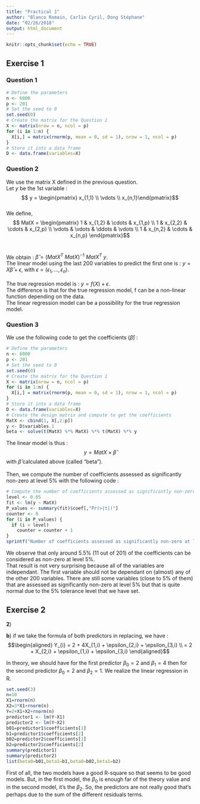 ```yaml
---
title: "Practical 1"
author: "Blanco Romain, Carlin Cyril, Dong Stéphane"
date: "02/26/2018"
output: html_document
---
```


```r
knitr::opts_chunk$set(echo = TRUE)
```
## Exercise 1

### Question 1

```r
# Define the parameters
n <- 6000
p <- 201
# Set the seed to 0
set.seed(0)
# Create the matrix for the Question 1
X <- matrix(nrow = n, ncol = p)
for (i in 1:n) {
  X[i,] = matrix(rnorm(p, mean = 0, sd = 1), nrow = 1, ncol = p)
}
# Store it into a data frame
D <- data.frame(variables=X)
```

### Question 2

We use the matrix X defined in the previous question.\
Let $y$ be the 1st variable : $$ y = \begin{pmatrix} x_{1,1} \\
\vdots \\
x_{n,1}\end{pmatrix}$$\
We define, 
$$ MatX = \begin{pmatrix} 1 & x_{1,2} & \cdots & x_{1,p} \\ 
1 & x_{2,2} & \cdots & x_{2,p} \\
\vdots & \vdots & \ddots & \vdots \\
1 & x_{n,2} & \cdots & x_{n,p} \end{pmatrix}$$\

We obtain : $\hat\beta = (MatX^{T}\ MatX)^{-1}\ MatX^{T}\ y$.\
The linear model using the last 200 variables to predict the first one is : $y = X\hat\beta + \epsilon$, with $\epsilon = (\epsilon_1, ..., \epsilon_n)$.\
\
The true regression model is : $y = f(X) + \epsilon$.\
The difference is that for the true regression model, f can be a non-linear function depending on the data.\
The linear regression model can be a possibility for the true regression model.

### Question 3

We use the following code to get the coefficients ($\hat\beta$) : \
```r
# Define the parameters
n <- 6000
p <- 201
# Set the seed to 0
set.seed(0)
# Create the matrix for the Question 1
X <- matrix(nrow = n, ncol = p)
for (i in 1:n) {
  X[i,] = matrix(rnorm(p, mean = 0, sd = 1), nrow = 1, ncol = p)
}
# Store it into a data frame
D <- data.frame(variables=X)
# Create the design matrix and compute to get the coefficients
MatX <- cbind(1, X[,2:p])
y <- D$variables.1
beta <- solve(t(MatX) %*% MatX) %*% t(MatX) %*% y
```
The linear model is thus : $$ y = MatX \times \hat\beta$$ with $\hat\beta$ calculated above (called "beta").\
\
Then, we compute the number of coefficients assessed as significantly non-zero at level 5% with the following code :\
```r
# Compute the number of coefficients assessed as significantly non-zero at level 5%
level <- 0.05
fit <- lm(y ~ MatX)
P_values <- summary(fit)$coef[,"Pr(>|t|)"]
counter <- 0
for (i in P_values) {
  if (i < level)
    counter = counter + 1
}
sprintf("Number of coefficients assessed as significantly non-zero at level %d %% : %d out of %d", level * 100, counter, p)
```
We observe that only around 5.5% (11 out of 201) of the coefficients can be considered as non-zero at level 5%.\
That result is not very surprising because all of the variables are independant. The first variable should not be dependant on (almost) any of the other 200 variables. There are still some variables (close to 5% of them) that are assessed as significantly non-zero at level 5% but that is quite normal due to the 5% tolerance level that we have set.

## Exercise 2

**2**)



**b**)
if we take the formula of both predictors in replacing, we have :
$$\begin{aligned}
Y_{i} = 2 + 4X_{1,i} + \epsilon_{2,i} + \epsilon_{3,i} \\
      =  2 + X_{2,i} + \epsilon_{1,i} + \epsilon_{3,i}
\end{aligned}$$


In theory, we should have for the first predictor $\beta_{0} = 2$ and $\beta_{1} = 4$ then for the second predictor $\beta_{0} = 2$ and $\beta_{2} = 1$. We realize the linear regression in R. 
```r
set.seed(3)
n=10
X1=rnorm(n)
X2=3*X1+rnorm(n)
Y=2+X1+X2+rnorm(n)
predictor1 <- lm(Y~X1)
predictor2 <- lm(Y~X2)
b01=predictor1$coefficients[1]
b1=predictor1$coefficients[2]
b02=predictor2$coefficients[1]
b2=predictor2$coefficients[2]
summary(predictor1)
summary(predictor2)
list(beta0=b01,beta1=b1,beta0=b02,beta1=b2)


```


First of all, the two models have a good R-square so that seems to be good models.
But, in the first model, the $\beta_{0}$ is enough far of the theory value and in the second model, it's the $\beta_{2}$.
So, the predictors are not really good that's perhaps due to the sum of the different residuals terms. 


